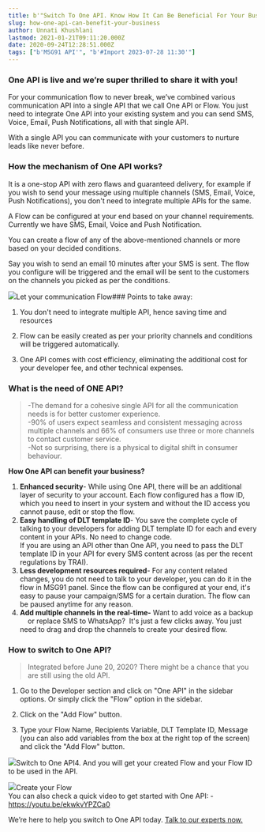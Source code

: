 ```yaml
---
title: b'"Switch To One API. Know How It Can Be Beneficial For Your Business?"'
slug: how-one-api-can-benefit-your-business
author: Unnati Khushlani
lastmod: 2021-01-21T09:11:20.000Z
date: 2020-09-24T12:28:51.000Z
tags: ["b'MSG91 API'", "b'#Import 2023-07-28 11:30'"]
---
```


### One API is live and we’re super thrilled to share it with you!

For your communication flow to never break, we’ve combined various communication API into a single API that we call One API or Flow. You just need to integrate One API into your existing system and you can send SMS, Voice, Email, Push Notifications, all with that single API. 

With a single API you can communicate with your customers to nurture leads like never before.  

### How the mechanism of One API works?

It is a one-stop API with zero flaws and guaranteed delivery, for example if you wish to send your message using multiple channels (SMS, Email, Voice, Push Notifications), you don't need to integrate multiple APIs for the same.   
  
A Flow can be configured at your end based on your channel requirements. Currently we have SMS, Email, Voice and Push Notification.

You can create a flow of any of the above-mentioned channels or more based on your decided conditions.   
  
Say you wish to send an email 10 minutes after your SMS is sent. The flow you configure will be triggered and the email will be sent to the customers on the channels you picked as per the conditions.   


![](https://images-msg91.s3.ap-south-1.amazonaws.com/2020/09/Startup---7.png)Let your communication Flow### Points to take away:

1. You don't need to integrate multiple API, hence saving time and resources  


2. Flow can be easily created as per your priority channels and conditions will be triggered automatically.

3. One API comes with cost efficiency, eliminating the additional cost for your developer fee, and other technical expenses.

### What is the need of ONE API?


> -The demand for a cohesive single API for all the communication needs is for better customer experience.   
> -90% of users expect seamless and consistent messaging across multiple channels and 66% of consumers use three or more channels to contact customer service.  
> -Not so surprising, there is a physical to digital shift in consumer behaviour. 

**How One API can benefit your business?**

1. **Enhanced security**- While using One API, there will be an additional layer of security to your account. Each flow configured has a flow ID, which you need to insert in your system and without the ID access you cannot pause, edit or stop the flow.
2. **Easy handling of DLT template ID**- You save the complete cycle of talking to your developers for adding DLT template ID for each and every content in your APIs. No need to change code.   
If you are using an API other than One API, you need to pass the DLT template ID in your API for every SMS content across (as per the recent regulations by TRAI).
3. **Less development resources required**- For any content related changes, you do not need to talk to your developer, you can do it in the flow in MSG91 panel. Since the flow can be configured at your end, it's easy to pause your campaign/SMS for a certain duration. The flow can be paused anytime for any reason.
4. **Add multiple channels in the real-time-** Want to add voice as a backup     or replace SMS to WhatsApp?  It's just a few clicks away. You just need to drag and drop the channels to create your desired flow.

### How to switch to One API?


> Integrated before June 20, 2020? There might be a chance that you are still using the old API.

1. Go to the Developer section and click on "One API" in the sidebar options. Or simply click the "Flow" option in the sidebar.  


2. Click on the "Add Flow" button.  


3. Type your Flow Name, Recipients Variable, DLT Template ID, Message (you can also add variables from the box at the right top of the screen) and click the "Add Flow" button.

![](https://lh6.googleusercontent.com/D-hTZzcR2XflKLVUp_-_XeyKVGzMDa3nr5SIgxA9VXWb1_7BR65mgvgVqDzQ_LGvUoKqFEhzsOaDPfJ1fN5Yw7F7Xl7VoykeDNGzRwQLvadvji_gFbgexuGlBAN4wkFOdiULtXwl)Switch to One API4. And you will get your created Flow and your Flow ID to be used in the API.

![](https://lh6.googleusercontent.com/VZuT1BlPu7nJb0zmboHVOMX19sjIIf5jCIk1sJiTD4X95ROfDSuoPVv3L67xqvtznyh-cULONTQBABR3M5J-B-T99PEqVWOkNCdd6ObMnXVHbFFV48GDGU0jCcW-hsBPNmioBaXr)Create your Flow  
You can also check a quick video to get started with One API: - <https://youtu.be/ekwkvYPZCa0>

We’re here to help you switch to One API today. [Talk to our experts now.](https://msg91.com/contact-us/?utm_source=blog&utm_medium=organic&utm_campaign=oneapi)

  


  


